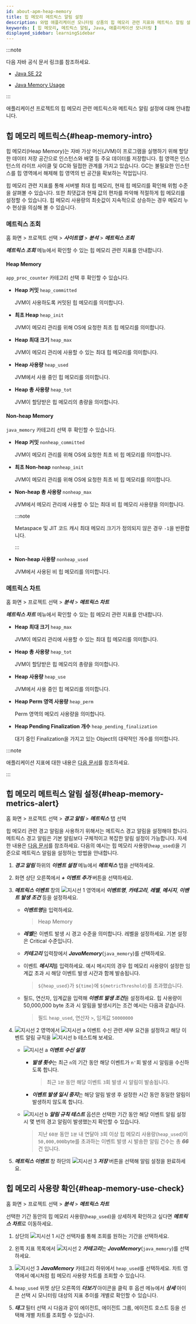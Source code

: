 ```yaml
---
id: about-apm-heap-memory
title: 힙 메모리 메트릭스 알림 설정
description: 와탭 애플리케이션 모니터링 상품의 힙 메모리 관련 지표와 메트릭스 알림 설정에 대해 안내합니다.
keywords: [ 힙 메모리, 메트릭스 알림, Java, 애플리케이션 모니터링 ]
displayed_sidebar: learningSidebar
---
```


:::note 

다음 자바 공식 문서 링크를 참조하세요. 

* [Java SE 22](https://docs.oracle.com/en/java/javase/22/)

* [Java Memory Usage](https://docs.oracle.com/javase/8/docs/api/java/lang/management/MemoryUsage.html)

:::

애플리케이션 프로젝트의 힙 메모리 관련 메트릭스와 메트릭스 알림 설정에 대해 안내합니다.

## 힙 메모리 메트릭스{#heap-memory-intro}

힙 메모리(Heap Memory)는 자바 가상 머신(JVM)이 프로그램을 실행하기 위해 할당한 데이터 저장 공간으로 인스턴스와 배열 등 주요 데이터를 저장합니다. 힙 영역은 인스턴스의 라이프 사이클 및 GC와 밀접한 관계를 가지고 있습니다. GC는 불필요한 인스턴스를 힙 영역에서 해제해 힙 영역의 빈 공간을 확보하는 작업입니다. 

<ImgLang img='best-p/about-heap-memory.png' desc='힙 메모리 위젯' />

힙 메모리 관련 지표를 통해 서버별 최대 힙 메모리, 현재 힙 메모리를 확인해 위험 수준을 살펴볼 수 있습니다. 또한 최댓값과 현재 값의 편차를 파악해 적절하게 힙 메모리를 설정할 수 있습니다. 힙 메모리 사용량의 최솟값이 지속적으로 상승하는 경우 메모리 누수 현상을 의심해 볼 수 있습니다.

### 메트릭스 조회

홈 화면 > 프로젝트 선택 > ***사이트맵*** > ***분석*** > ***메트릭스 조회***

***메트릭스 조회*** 메뉴에서 확인할 수 있는 힙 메모리 관련 지표를 안내합니다. 

#### Heap Memory

`app_proc_counter` 카테고리 선택 후 확인할 수 있습니다.

* **Heap 커밋** `heap_committed`

  JVM이 사용하도록 커밋된 힙 메모리를 의미합니다.

* **최초 Heap** `heap_init`

  JVM이 메모리 관리를 위해 OS에 요청한 최초 힙 메모리를 의미합니다.

* **Heap 최대 크기** `heap_max`

  JVM이 메모리 관리에 사용할 수 있는 최대 힙 메모리를 의미합니다.

* **Heap 사용량** `heap_used`

  JVM에서 사용 중인 힙 메모리를 의미합니다.

* **Heap 총 사용량** `heap_tot`

  JVM이 할당받은 힙 메모리의 총량을 의미합니다.


#### Non-heap Memory

`java_memory` 카테고리 선택 후 확인할 수 있습니다.

* **Heap 커밋** `nonheap_committed`

  JVM이 메모리 관리를 위해 OS에 요청한 최초 비 힙 메모리를 의미합니다.

* **최초 Non-heap** `nonheap_init`

  JVM이 메모리 관리를 위해 OS에 요청한 최초 비 힙 메모리를 의미합니다.

* **Non-heap 총 사용량** `nonheap_max`

  JVM에서 메모리 관리에 사용할 수 있는 최대 비 힙 메모리 사용량을 의미합니다. 

  :::note 

  Metaspace 및 JIT 코드 캐시 최대 메모리 크기가 정의되지 않은 경우 `-1`을 반환합니다. 

  :::

* **Non-heap 사용량** `nonheap_used`

  JVM에서 사용된 비 힙 메모리를 의미합니다.

### 메트릭스 차트

홈 화면 > 프로젝트 선택 > ***분석*** > ***메트릭스 차트***

***메트릭스 차트*** 메뉴에서 확인할 수 있는 힙 메모리 관련 지표를 안내합니다.

* **Heap 최대 크기** `heap_max`

  JVM이 메모리 관리에 사용할 수 있는 최대 힙 메모리를 의미합니다. 

* **Heap 총 사용량** `heap_tot`

  JVM이 할당받은 힙 메모리의 총량을 의미합니다.

* **Heap 사용량** `heap_use`

  JVM에서 사용 중인 힙 메모리를 의미합니다. 

* **Heap Perm 영역 사용량** `heap_perm`

  Perm 영역의 메모리 사용량을 의미합니다.

* **Heap Pending Finalization 개수** `heap_pending_finalization`

  대기 중인 Finalization을 가지고 있는 Object의 대략적인 개수를 의미합니다.

:::note

애플리케이션 지표에 대한 내용은 [다음 문서](../java/metrics-app)를 참조하세요.

:::

## 힙 메모리 메트릭스 알림 설정{#heap-memory-metrics-alert}

홈 화면 > 프로젝트 선택 > ***경고 알림*** > ***메트릭스*** 탭 선택

힙 메모리 관련 경고 알림을 사용하기 위해서는 메트릭스 경고 알림을 설정해야 합니다. 메트릭스 경고 알림은 기본 알림보다 구체적이고 복잡한 알림 설정이 가능합니다. 자세한 내용은 [다음 문서](../java/metric-warning-notice)를 참조하세요. 다음의 예시는 힙 메모리 사용량(`heap_used`)을 기준으로 메트릭스 알림을 설정하는 방법을 안내합니다.

<ImgLang img='best-p/about-heap-memory-metrics-event-01.png' desc='힙 메모리 메트릭스 이벤트 설정1' />

1. ***경고 알림*** 하위의 ***이벤트 설정*** 메뉴에서 ***메트릭스*** 탭을 선택하세요.

1. 화면 상단 오른쪽에서 ***+ 이벤트 추가*** 버튼을 선택하세요.

1. ***메트릭스 이벤트*** 창의 ![지시선 1](/img/number-01.png) 영역에서 ***이벤트명***, ***카테고리***, ***레벨***, ***메시지***, ***이벤트 발생 조건*** 등을 설정하세요.

    * ***이벤트명***을 입력하세요. 

      > Heap Memory

    * ***레벨***은 이벤트 발생 시 경고 수준을 의미합니다. 레벨을 설정하세요. 기본 설정은 <span class='vslow'>Critical</span> 수준입니다.

    * ***카테고리*** 입력창에서 ***JavaMemory***(`java_memory`)를 선택하세요.

    * 이벤트 ***메시지***를 입력하세요. 예시 메시지의 경우 힙 메모리 사용량이 설정한 임계값 초과 시 해당 이벤트 발생 시간과 함께 발송됩니다.

      > `${heap_used}`가 `${time}`에 `${metricThreshold}`를 초과했습니다.

    * 필드, 연산자, 임계값을 입력해 ***이벤트 발생 조건***을 설정하세요. 힙 사용량이 50,000,000 byte 초과 시 알림을 발생시키는 조건 예시는 다음과 같습니다.

      > 필드 `heap_used`, 연산자 `>`, 임계값 `50000000`
      
1. ![지시선 2](/img/number-02.png) 영역에서 ![지시선 a](/img/char-a.svg) 이벤트 수신 관련 세부 요건을 설정하고 해당 이벤트 알림 규칙을 ![지시선 b](/img/char-b.svg) 테스트해 보세요.

    <ImgLang img='best-p/about-heap-memory-metrics-event-02.png' desc='힙 메모리 메트릭스 이벤트 설정2' />

    * ![지시선 a](/img/char-a.svg) ***이벤트 수신 설정***
    
      * ***발생 횟수***는 최근 `n`의 기간 동안 해당 이벤트가 `n'`회 발생 시 알림을 수신하도록 합니다.

        > 최근 `1분` 동안 해당 이벤트 `3`회 발생 시 알림이 발송됩니다.

      * ***이벤트 발생 일시 중지***는 해당 알림 발생 후 설정한 시간 동안 동일한 알림이 발생하지 않도록 합니다. 

    * ![지시선 b](/img/char-b.svg) ***알림 규칙 테스트*** 옵션은 선택한 기간 동안 해당 이벤트 알림 설정 시 몇 번의 경고 알림이 발생했는지 확인할 수 있습니다. 

      > 지난 `60분` 동안 `1분` 내 연달아 `3`회 이상 힙 메모리 사용량(`heap_used`)이 `50,000,000`byte를 초과하는 이벤트 발생 시 발송한 알림 건수는 총 ***66***건 입니다.
      
1. ***메트릭스 이벤트*** 창 하단의 ![지시선 3](/img/number-03.png) ***저장*** 버튼을 선택해 알림 설정을 완료하세요.

## 힙 메모리 사용량 확인{#heap-memory-use-check}

홈 화면 > 프로젝트 선택 > ***분석*** > ***메트릭스 차트***

선택한 기간 동안의 힙 메모리 사용량(`heap_used`)을 상세하게 확인하고 싶다면 ***메트릭스 차트***로 이동하세요.

<ImgLang img='best-p/about-heap-memory-metrics-chart-01.png' desc='메트릭스 차트' />

1. 상단의 ![지시선 1](/img/number-01.png) 시간 선택자를 통해 조회를 원하는 기간을 선택하세요.

1. 왼쪽 지표 목록에서 ![지시선 2](/img/number-02.png) ***카테고리***는 ***JavaMemory***(`java_memory`)를 선택하세요.

1. ![지시선 3](/img/number-03.png) ***JavaMemory*** 카테고리 하위에서 `heap_used`를 선택하세요. 차트 영역에서 예시처럼 힙 메모리 사용량 차트를 조회할 수 있습니다.

1. `heap_used` 위젯 상단 오른쪽의 ***더보기*** 아이콘을 클릭 후 옵션 메뉴에서 ***상세*** 아이콘 선택 시 모니터링 대상의 지표 추이를 개별로 확인할 수 있습니다.

    <ImgLang img='best-p/about-heap-memory-metrics-chart-02.png' desc='메트릭스 차트 상세1 sc' />

1. ***태그*** 필터 선택 시 다음과 같이 에이전트, 에이전트 그룹, 에이전트 호스트 등을 선택해 개별 차트를 조회할 수 있습니다.

    <ImgLang img='best-p/about-heap-memory-metrics-chart-03.png' desc='메트릭스 차트 상세2 sc' />
